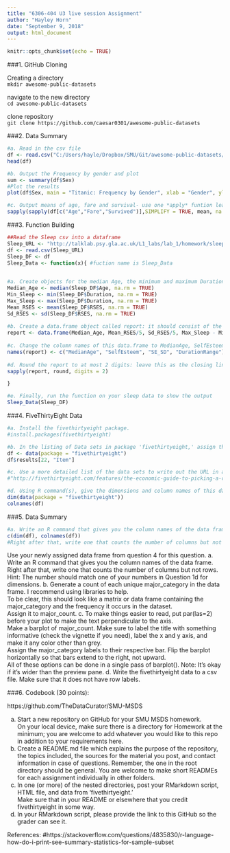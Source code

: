 ```yaml
---
title: "6306-404 U3 live session Assignment"
author: "Hayley Horn"
date: "September 9, 2018"
output: html_document  
---
```


```r
knitr::opts_chunk$set(echo = TRUE)  
```  

###1. GitHub Cloning

Creating a directory  
`mkdir awesome-public-datasets`

navigate to the new directory  
`cd awesome-public-datasets`

clone repository  
`git clone https://github.com/caesar0301/awesome-public-datasets`

###2.	Data Summary

```r

#a. Read in the csv file
df <- read.csv("C:/Users/hayle/Dropbox/SMU/Git/awesome-public-datasets/Datasets/titanic/titanic.csv")
head(df)

#b. Output the Frequency by gender and plot
sum <- summary(df$Sex)
#Plot the results
plot(df$Sex, main = "Titanic: Frequency by Gender", xlab = "Gender", ylab= "Frequency", col = c("red","blue"))

#c. Output means of age, fare and survival- use one *apply* funtion learned in swirl
sapply(sapply(df[c("Age","Fare","Survived")],SIMPLIFY = TRUE, mean, na.rm = TRUE), round, digits = 2)

```

###3.	Function Building

```r

##Read the Sleep csv into a dataframe
Sleep_URL <- "http://talklab.psy.gla.ac.uk/L1_labs/lab_1/homework/sleep_data_01.csv"
df <- read.csv(Sleep_URL)
Sleep_DF <- df
Sleep_Data <- function(x){ #fuction name is Sleep_Data

  
#a.	Create objects for the median Age, the minimum and maximum Duration of sleep, and the mean and standard deviation of the Rosenberg Self Esteem scale (RSES).  You may need to specify a few options like in Problem 2 and live session.
Median_Age <- median(Sleep_DF$Age, na.rm = TRUE)
Min_Sleep <- min(Sleep_DF$Duration, na.rm = TRUE)
Max_Sleep <- max(Sleep_DF$Duration, na.rm = TRUE)
Mean_RSES <- mean(Sleep_DF$RSES, na.rm = TRUE)
Sd_RSES <- sd(Sleep_DF$RSES, na.rm = TRUE)
  
#b.	Create a data.frame object called report: it should consist of the median age, the RSES mean and standard deviation respectively divided by five (since there are five questions and these scores are summed), and the range of Duration (the statistical definition of range; it should be a single number.)
report <- data.frame(Median_Age, Mean_RSES/5, Sd_RSES/5, Max_Sleep - Min_Sleep)
  
#c.	Change the column names of this data.frame to MedianAge, SelfEsteem, SE_SD, and DurationRange.
names(report) <- c("MedianAge", "SelfEsteem", "SE_SD", "DurationRange")
  
#d.	Round the report to at most 2 digits: leave this as the closing line to the function.
sapply(report, round, digits = 2)

}

```


```r

#e.	Finally, run the function on your sleep data to show the output
Sleep_Data(Sleep_DF)

```

###4.	FiveThirtyEight Data

```r
#a.	Install the fivethirtyeight package.
#install.packages(fivethirtyeight)

#b.	In the listing of Data sets in package 'fivethirtyeight,' assign the 22nd data set to an object 'df.'
df <- data(package = "fivethirtyeight")
df$results[22, "Item"]

#c.	Use a more detailed list of the data sets to write out the URL in a comment to the related news story.
#"http://fivethirtyeight.com/features/the-economic-guide-to-picking-a-college-major/" 

#d.	Using R command(s), give the dimensions and column names of this data frame.
dim(data(package = "fivethirtyeight"))
colnames(df)
```

###5.	Data Summary 

```r
#a.	Write an R command that gives you the column names of the data frame. 
c(dim(df), colnames(df))
#Right after that, write one that counts the number of columns but not rows.  
```

Use your newly assigned data frame from question 4 for this question. 
a.	Write an R command that gives you the column names of the data frame. 
 Right after that, write one that counts the number of columns but not rows.  
Hint: The number should match one of your numbers in Question 1d for dimensions.
b.	Generate a count of each unique major_category in the data frame.  I recommend using libraries to help.  
To be clear, this should look like a matrix or data frame containing the major_category and the frequency it occurs in the dataset.  
Assign it to major_count.
c.	To make things easier to read, put par(las=2) before your plot to make the text perpendicular to the axis.  
Make a barplot of major_count.  Make sure to label the title with something informative (check the vignette if you need), label the x and y axis, and make it any color other than grey.  
Assign the major_category labels to their respective bar.  Flip the barplot horizontally so that bars extend to the right, not upward.  
All of these options can be done in a single pass of barplot(). Note: It's okay if it's wider than the preview pane.
d.	Write the fivethirtyeight data to a csv file.  Make sure that it does not have row labels.

###6.	Codebook (30 points): 

https://github.com/TheDataCurator/SMU-MSDS

a.	Start a new repository on GitHub for your SMU MSDS homework.  
On your local device, make sure there is a directory for Homework at the minimum; 
you are welcome to add whatever you would like to this repo in addition to your requirements here.
b.	Create a README.md file which explains the purpose of the repository, the topics included, the sources for the material you post, and contact information in case of questions. 
Remember, the one in the root directory should be general.  You are welcome to make short READMEs for each assignment individually in other folders.
c.	In one (or more) of the nested directories, post your RMarkdown script, HTML file, and data from 'fivethirtyeight.'  
Make sure that in your README or elsewhere that you credit fivethirtyeight in some way.
d.	In your RMarkdown script, please provide the link to this GitHub so the grader can see it.

References:
 #https://stackoverflow.com/questions/4835830/r-language-how-do-i-print-see-summary-statistics-for-sample-subset
 
 
